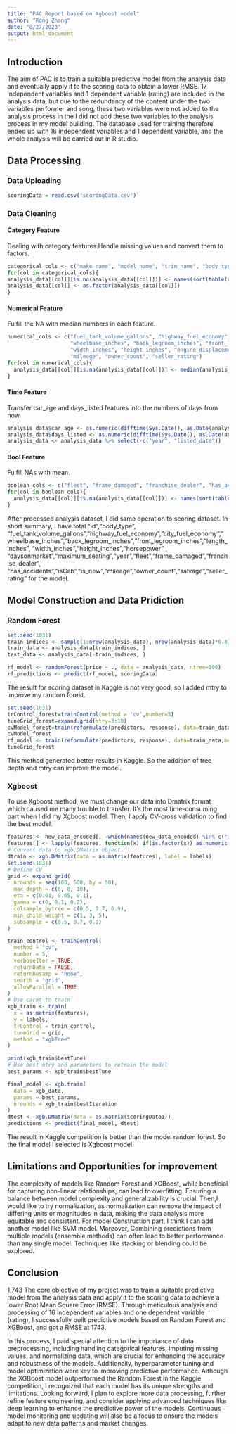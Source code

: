 ---
title: "PAC Report based on Xgboost model"
author: "Rong Zhang"
date: "8/27/2023"
output: html_document
---

## Introduction

The aim of PAC is to train a suitable predictive model from the analysis data and eventually apply it to the scoring data to obtain a lower RMSE. 17 independent variables and 1 dependent variable (rating) are included in the analysis data, but due to the redundancy of the content under the two variables performer and song, these two variables were not added to the analysis process in the I did not add these two variables to the analysis process in my model building. The database used for training therefore ended up with 16 independent variables and 1 dependent variable, and the whole analysis will be carried out in R studio. 

## Data Processing

### Data Uploading

```{r data_upload, echo=TRUE, eval=FALSE}
scoringData = read.csv('scoringData.csv')`
```

### Data Cleaning

#### Category Feature

Dealing with category features.Handle missing values and convert them to factors.

```{r a, echo=TRUE, eval=FALSE}
categorical_cols <- c("make_name", "model_name", "trim_name", "body_type","fuel_type","transmission","wheel_system", "engine_type", "exterior_color", "interior_color", "listing_color") 
for(col in categorical_cols){   
analysis_data[[col]][is.na(analysis_data[[col]])] <- names(sort(table(analysis_data[[col]]), decreasing = TRUE))[1]   
analysis_data[[col]] <- as.factor(analysis_data[[col]]) 
}
```

#### Numerical Feature

Fulfill the NA with median numbers in each feature.

```{r aa, echo=TRUE, eval=FALSE}
numerical_cols <- c("fuel_tank_volume_gallons", "highway_fuel_economy", "city_fuel_economy", "power", "torque", 
                    "wheelbase_inches", "back_legroom_inches", "front_legroom_inches", "length_inches", 
                    "width_inches", "height_inches", "engine_displacement", "horsepower", "daysonmarket", 
                    "mileage", "owner_count", "seller_rating")
for(col in numerical_cols){
  analysis_data[[col]][is.na(analysis_data[[col]])] <- median(analysis_data[[col]], na.rm = TRUE)
}
```

#### Time Feature

Transfer car_age and days_listed features into the numbers of days from now.

```{r aaa, echo=TRUE, eval=FALSE}
analysis_data$car_age <- as.numeric(difftime(Sys.Date(), as.Date(analysis_data$year, format="%Y"), units = "days"))
analysis_data$days_listed <- as.numeric(difftime(Sys.Date(), as.Date(analysis_data$listed_date, format="%Y-%m-%d"), units = "days"))
analysis_data <- analysis_data %>% select(-c("year", "listed_date"))
```

#### Bool Feature

Fulfill NAs with mean.

```{r aaaa, echo=TRUE, eval=FALSE}
boolean_cols <- c("fleet", "frame_damaged", "franchise_dealer", "has_accidents", "isCab", "is_cpo", "is_new", "salvage")
for(col in boolean_cols){
  analysis_data[[col]][is.na(analysis_data[[col]])] <- names(sort(table(analysis_data[[col]]), decreasing = TRUE))[1]
}
```

After processed analysis dataset, I did same operation to scoring dataset. In short summary, I have total "id","body_type", "fuel_tank_volume_gallons","highway_fuel_economy","city_fuel_economy","wheelbase_inches","back_legroom_inches","front_legroom_inches","length_inches", "width_inches","height_inches","horsepower" , "daysonmarket","maximum_seating","year","fleet","frame_damaged","franchise_dealer", "has_accidents","isCab","is_new","mileage","owner_count","salvage","seller_rating" for the model.

## Model Construction and Data Pridiction

### Random Forest

```{r aaaaa, echo=TRUE, eval=FALSE}
set.seed(1031)
train_indices <- sample(1:nrow(analysis_data), nrow(analysis_data)*0.8)
train_data <- analysis_data[train_indices, ]
test_data <- analysis_data[-train_indices, ]

rf_model <- randomForest(price ~ ., data = analysis_data, ntree=100)
rf_predictions <- predict(rf_model, scoringData)
```

The result for scoring dataset in Kaggle is not very good, so I added mtry to improve my random forest.

```{r aaaaaa, echo=TRUE, eval=FALSE}
set.seed(1031)
trControl_forest=trainControl(method = 'cv',number=5)
tuneGrid_forest=expand.grid(mtry=3:10)
cvModel_forest=train(reformulate(predictors, response), data=train_data,ntree=400,trControl=trControl_forest,tuneGrid=tuneGrid_forest)
cvModel_forest
rf_model <- train(reformulate(predictors, response), data=train_data,method="ranger", trControl=control, tuneGrid=tuneGrid, num.trees=400, splitrule="variance", min.node.size=5, mtry=cvModel_forest$bestTune$mtry)
tuneGrid_forest 
```

This method generated better results in Kaggle. So the addition of tree depth and mtry can improve the model.

### Xgboost

To use Xgboost method, we must change our data into Dmatrix format which caused me many trouble to transfer. It's the most time-consuming part when I did my Xgboost model. Then, I apply CV-cross validation to find the best model.

```{r aaa1aaa, echo=TRUE, eval=FALSE}
features <- new_data_encoded[, -which(names(new_data_encoded) %in% c("id", "price"))]
features[] <- lapply(features, function(x) if(is.factor(x)) as.numeric(as.factor(x)) else x)
# Convert data to xgb.DMatrix object
dtrain <- xgb.DMatrix(data = as.matrix(features), label = labels)
set.seed(1031)
# Define CV
grid <- expand.grid(
  nrounds = seq(100, 500, by = 50),  
  max_depth = c(6, 8, 10),
  eta = c(0.01, 0.05, 0.1),
  gamma = c(0, 0.1, 0.2),
  colsample_bytree = c(0.5, 0.7, 0.9),
  min_child_weight = c(1, 3, 5),
  subsample = c(0.5, 0.7, 0.9)
)

train_control <- trainControl(
  method = "cv",
  number = 5,
  verboseIter = TRUE,
  returnData = FALSE,
  returnResamp = "none",
  search = "grid",
  allowParallel = TRUE
)
# Use caret to train
xgb_train <- train(
  x = as.matrix(features),
  y = labels,
  trControl = train_control,
  tuneGrid = grid,
  method = "xgbTree"
)

print(xgb_train$bestTune)
# Use best mtry and parameters to retrain the model
best_params <- xgb_train$bestTune

final_model <- xgb.train(
  data = xgb_data,
  params = best_params,
  nrounds = xgb_train$bestIteration
)
dtest <- xgb.DMatrix(data = as.matrix(scoringData1))
predictions <- predict(final_model, dtest)
```

The result in Kaggle competition is better than the model random forest. So the final model I selected is Xgboost model.

## Limitations and Opportunities for improvement

The complexity of models like Random Forest and XGBoost, while beneficial for capturing non-linear relationships, can lead to overfitting. Ensuring a balance between model complexity and generalizability is crucial. Then,I would like to try normalization, as normalization can remove the impact of differing units or magnitudes in data, making the data analysis more equitable and consistent. For model Construction part, I think I can add another model like SVM model. Moreover, Combining predictions from multiple models (ensemble methods) can often lead to better performance than any single model. Techniques like stacking or blending could be explored.

## Conclusion

1,743 The core objective of my project was to train a suitable predictive model from the analysis data and apply it to the scoring data to achieve a lower Root Mean Square Error (RMSE). Through meticulous analysis and processing of 16 independent variables and one dependent variable (rating), I successfully built predictive models based on Random Forest and XGBoost, and got a RMSE at 1743.

In this process, I paid special attention to the importance of data preprocessing, including handling categorical features, imputing missing values, and normalizing data, which are crucial for enhancing the accuracy and robustness of the models. Additionally, hyperparameter tuning and model optimization were key to improving predictive performance. Although the XGBoost model outperformed the Random Forest in the Kaggle competition, I recognized that each model has its unique strengths and limitations. Looking forward, I plan to explore more data processing, further refine feature engineering, and consider applying advanced techniques like deep learning to enhance the predictive power of the models. Continuous model monitoring and updating will also be a focus to ensure the models adapt to new data patterns and market changes.
